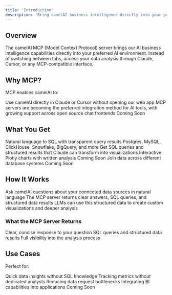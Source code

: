 ```yaml
---
title: 'Introduction'
description: 'Bring camelAI business intelligence directly into your preferred AI environment with MCP integration.'
---
```


## Overview

The camelAI MCP (Model Context Protocol) server brings our AI business intelligence capabilities directly into your preferred AI environment. Instead of switching between tabs, access your data analysis through Claude, Cursor, or any MCP-compatible interface.

## Why MCP?

MCP enables camelAI to:

<CardGroup cols={2}>
  <Card
    title="Work in Your Preferred Environment"
    icon="desktop"
  >
    Use camelAI directly in Claude or Cursor without opening our web app
  </Card>
  <Card
    title="Enable Developer Integrations"
    icon="code"
  >
    MCP servers are becoming the preferred integration method for AI tools, with growing support across open source chat frontends
    <Note>Coming Soon</Note>
  </Card>
</CardGroup>

## What You Get

<CardGroup cols={3}>
  <Card title="Deep Research Agent" icon="magnifying-glass">
    Natural language to SQL with transparent query results
  </Card>
  <Card title="Database Connectivity" icon="database">
    Postgres, MySQL, ClickHouse, Snowflake, BigQuery, and more
  </Card>
  <Card title="Raw Data Access" icon="table">
    Get SQL queries and structured results that Claude can transform into visualizations
  </Card>
  <Card title="Instant Visualizations" icon="chart-line">
    Interactive Plotly charts with written analysis
    <Note>Coming Soon</Note>
  </Card>
  <Card title="Federated Queries" icon="share">
    Join data across different database systems
    <Note>Coming Soon</Note>
  </Card>
</CardGroup>

## How It Works

<Steps>
  <Step title="Ask Questions">
    Ask camelAI questions about your connected data sources in natural language
  </Step>
  <Step title="Get Structured Results">
    The MCP server returns clear answers, SQL queries, and structured data results
  </Step>
  <Step title="Create Custom Analysis">
    LLMs can use this structured data to create custom visualizations and deeper analysis
  </Step>
</Steps>

### What the MCP Server Returns

<CardGroup cols={3}>
  <Card title="Answer" icon="message">
    Clear, concise response to your question
  </Card>
  <Card title="Artifacts" icon="file-code">
    SQL queries and structured data results
  </Card>
  <Card title="Transparency" icon="shield-check">
    Full visibility into the analysis process
  </Card>
</CardGroup>

## Use Cases

Perfect for:

<CardGroup cols={2}>
  <Card title="Founders" icon="rocket">
    Quick data insights without SQL knowledge
  </Card>
  <Card title="Product Teams" icon="users">
    Tracking metrics without dedicated analysts
  </Card>
  <Card title="CTOs" icon="user-gear">
    Reducing data request bottlenecks
  </Card>
  <Card title="Developers" icon="code">
    Integrating BI capabilities into applications
    <Note>Coming Soon</Note>
  </Card>
</CardGroup>
